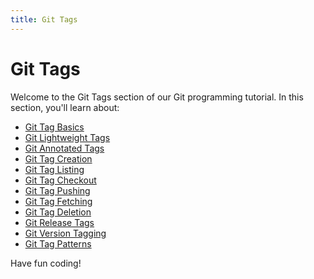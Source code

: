 ```yaml
---
title: Git Tags
---
```


# Git Tags

Welcome to the Git Tags section of our Git programming tutorial. In this section, you'll learn about:

- [Git Tag Basics](./0-git-tag-basics.mdx)
- [Git Lightweight Tags](./1-git-lightweight-tags.mdx)
- [Git Annotated Tags](./2-git-annotated-tags.mdx)
- [Git Tag Creation](./3-git-tag-creation.mdx)
- [Git Tag Listing](./4-git-tag-listing.mdx)
- [Git Tag Checkout](./5-git-tag-checkout.mdx)
- [Git Tag Pushing](./6-git-tag-pushing.mdx)
- [Git Tag Fetching](./7-git-tag-fetching.mdx)
- [Git Tag Deletion](./8-git-tag-deletion.mdx)
- [Git Release Tags](./9-git-release-tags.mdx)
- [Git Version Tagging](./10-git-version-tagging.mdx)
- [Git Tag Patterns](./11-git-tag-patterns.mdx)

Have fun coding!